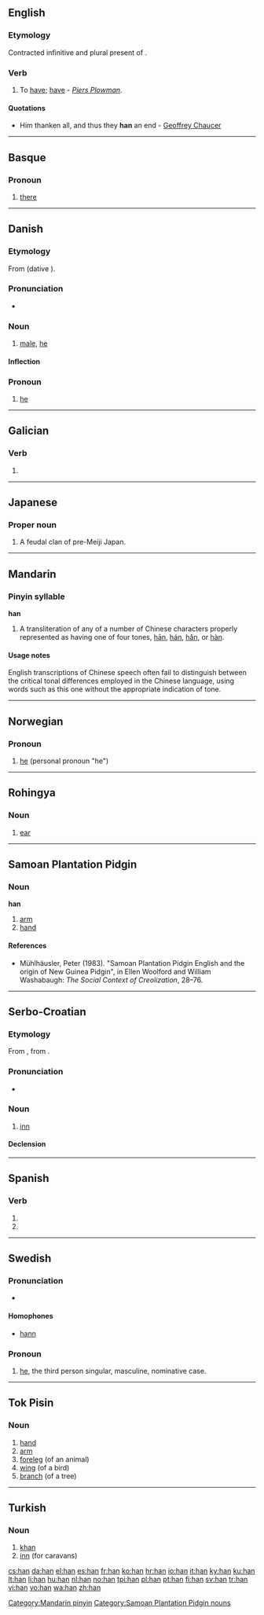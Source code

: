 {{also|Appendix:Variations of "han"}}
==English==

===Etymology===
Contracted infinitive and plural present of {{etyl|enm}} {{term|haven|lang=enm}}.

===Verb===
{{infl|en|verb}}

# {{obsolete|transitive}} To [[have]]; [[have]] - ''[[Piers Plowman]]''.

====Quotations====
* Him thanken all, and thus they '''han''' an end - [[w:Geoffrey Chaucer|Geoffrey Chaucer]]

----

==Basque==

===Pronoun===
{{infl|eu|pronoun}}

# [[there]]

----

==Danish==

===Etymology===

From {{etyl|non|da}} {{term|hann|lang=non}} (dative {{term|hánum|lang=non}}).

===Pronunciation===
* {{IPA|/han/|[han]|lang=da}}

===Noun===
{{da-noun|stem=hann|en|er}}

# [[male]], [[he]]

====Inflection====
{{da-noun-infl|stem=hann|en|er}}

===Pronoun===
{{infl|da|pronoun|genitive|hans|accusative|ham}}

# {{personal}} [[he#English|he]]

----

==Galician==

===Verb===
{{gl-verb-form}}

# {{conjugation of|[[haber#Galician|haber]]||3|p|pres|ind}}

----

==Japanese==

===Proper noun===
{{ja-pos|r|proper|kanji=藩|hira=はん}}

# A feudal clan of pre-Meiji Japan.

----

==Mandarin==

===Pinyin syllable===
'''han'''

# A transliteration of any of a number of Chinese characters properly represented as having one of four tones, [[hān]], [[hán]], [[hǎn]], or [[hàn]].

====Usage notes====
English transcriptions of Chinese speech often fail to distinguish between the critical tonal differences employed in the Chinese language, using words such as this one without the appropriate indication of tone.

[[Category:Mandarin pinyin]]

----

==Norwegian==

===Pronoun===
{{infl|no|pronoun}}

# [[he]] (personal pronoun "he")

----

==Rohingya==

===Noun===
{{infl|rhg|noun}}

# [[ear]]

----

==Samoan Plantation Pidgin==

===Noun===
'''han'''

# [[arm]]
# [[hand]]

====References====
* Mühlhäusler, Peter (1983). "Samoan Plantation Pidgin English and the origin of New Guinea Pidgin", in Ellen Woolford and William Washabaugh: ''The Social Context of Creolization'', 28–76.

[[Category:Samoan Plantation Pidgin nouns]]

----

==Serbo-Croatian==

===Etymology===
From {{etyl|ota|sc=ota-arab|خان|tr=han|lang=ota}}, from {{etyl|fa|sh}} {{term|sc=fa-Arab||خانه|tr=khâne|lang=fa}}.

===Pronunciation===
* {{IPA|/xâːn/|lang=sh}}

===Noun===
{{sh-noun|g=m|head=hȃn|r|хан|ха̑н}}

# [[inn]]

====Declension====
{{sh-decl-noun
|hȃn|hánovi
|hana|hanova
|hanu|hanovima
|han|hanove
|hane|hanovi
|hanu|hanovima
|hanom|hanovima
}}

----

==Spanish==

===Verb===
{{es-verb-form|haber}}

# {{es-verb form of|ending=er|mood=indicative|tense=present|pers=2|formal=yes|number=plural|[[haber]]}}
# {{es-verb form of|ending=er|mood=indicative|tense=present|pers=3|number=plural|[[haber]]}}

----

==Swedish==

===Pronunciation===
* {{audio|Sv-han.ogg|audio}}

====Homophones====
* [[hann]]

===Pronoun===
{{infl|sv|pronoun}}

# [[he]], the third person singular, masculine, nominative case.

----

==Tok Pisin==

===Noun===
{{infl|tpi|noun}}

# [[hand]]
# [[arm]]
# [[foreleg]] (of an animal)
# [[wing]] (of a bird)
# [[branch]] (of a tree)

----

==Turkish==

===Noun===
{{infl|tr|noun}}

# [[khan]]
# [[inn]] (for caravans)

[[cs:han]]
[[da:han]]
[[el:han]]
[[es:han]]
[[fr:han]]
[[ko:han]]
[[hr:han]]
[[io:han]]
[[it:han]]
[[ky:han]]
[[ku:han]]
[[lt:han]]
[[li:han]]
[[hu:han]]
[[nl:han]]
[[no:han]]
[[tpi:han]]
[[pl:han]]
[[pt:han]]
[[fi:han]]
[[sv:han]]
[[tr:han]]
[[vi:han]]
[[vo:han]]
[[wa:han]]
[[zh:han]]